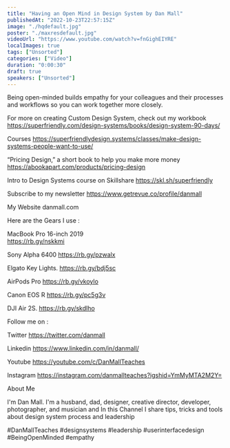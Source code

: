 ```yaml
---
title: "Having an Open Mind in Design System by Dan Mall"
publishedAt: "2022-10-23T22:57:15Z"
image: "./hqdefault.jpg"
poster: "./maxresdefault.jpg"
videoUrl: "https://www.youtube.com/watch?v=fnGighEIYRE"
localImages: true
tags: ["Unsorted"]
categories: ["Video"]
duration: "0:00:30"
draft: true
speakers: ["Unsorted"]
---
```

Being open-minded builds empathy for your colleagues and their processes and workflows so you can work together more closely.


For more on creating Custom Design System, check out my workbook
https://superfriendly.com/design-systems/books/design-system-90-days/

Courses
https://superfriendlydesign.systems/classes/make-design-systems-people-want-to-use/

“Pricing Design,” a short book to help you make more money
https://abookapart.com/products/pricing-design

Intro to Design Systems course on Skillshare
https://skl.sh/superfriendly

Subscribe to my newsletter
https://www.getrevue.co/profile/danmall

My Website
danmall.com


Here are the Gears I use :

MacBook Pro 16-inch 2019  
https://rb.gy/nskkmi

Sony Alpha 6400
https://rb.gy/pzwalx

Elgato Key Lights.
https://rb.gy/bdj5sc

AirPods Pro
https://rb.gy/vkoylo

Canon EOS R 
https://rb.gy/pc5g3v

DJI Air 2S.
https://rb.gy/skdlho


Follow me on :

Twitter
https://twitter.com/danmall

Linkedin
https://www.linkedin.com/in/danmall/

Youtube
https://youtube.com/c/DanMallTeaches

Instagram
https://instagram.com/danmallteaches?igshid=YmMyMTA2M2Y=


About Me

I'm Dan Mall. I'm a husband, dad, designer, creative director, developer, photographer, and musician and In this Channel I share tips, tricks and tools about design system process and leadership


#DanMallTeaches #designsystems #leadership    #userinterfacedesign #BeingOpenMinded #empathy
